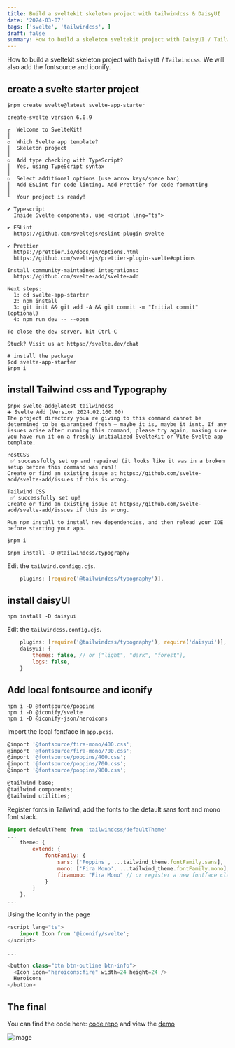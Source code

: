 ```yaml
---
title: Build a sveltekit skeleton project with tailwindcss & DaisyUI
date: '2024-03-07'
tags: ['svelte', 'tailwindcss', ]
draft: false
summary: How to build a skeleton sveltekit project with DaisyUI / Tailwindcss. We will also add the fontsource and iconify.
---
```


How to build a sveltekit skeleton  project with `DaisyUI` / `Tailwindcss`. We will also add the fontsource and iconify.

## create a svelte starter project

```shell
$npm create svelte@latest svelte-app-starter

create-svelte version 6.0.9

┌  Welcome to SvelteKit!
│
◇  Which Svelte app template?
│  Skeleton project
│
◇  Add type checking with TypeScript?
│  Yes, using TypeScript syntax
│
◇  Select additional options (use arrow keys/space bar)
│  Add ESLint for code linting, Add Prettier for code formatting
│
└  Your project is ready!

✔ Typescript
  Inside Svelte components, use <script lang="ts">

✔ ESLint
  https://github.com/sveltejs/eslint-plugin-svelte

✔ Prettier
  https://prettier.io/docs/en/options.html
  https://github.com/sveltejs/prettier-plugin-svelte#options

Install community-maintained integrations:
  https://github.com/svelte-add/svelte-add

Next steps:
  1: cd svelte-app-starter
  2: npm install
  3: git init && git add -A && git commit -m "Initial commit" (optional)
  4: npm run dev -- --open

To close the dev server, hit Ctrl-C

Stuck? Visit us at https://svelte.dev/chat

# install the package
$cd svelte-app-starter
$npm i

```

## install Tailwind css and Typography 

```shell
$npx svelte-add@latest tailwindcss
➕ Svelte Add (Version 2024.02.160.00)
The project directory youa re giving to this command cannot be determined to be guaranteed fresh — maybe it is, maybe it isnt. If any issues arise after running this command, please try again, making sure you have run it on a freshly initialized SvelteKit or Vite–Svelte app template.

PostCSS
 ✅ successfully set up and repaired (it looks like it was in a broken setup before this command was run)!
Create or find an existing issue at https://github.com/svelte-add/svelte-add/issues if this is wrong.

Tailwind CSS
 ✅ successfully set up!
Create or find an existing issue at https://github.com/svelte-add/svelte-add/issues if this is wrong.

Run npm install to install new dependencies, and then reload your IDE before starting your app.

$npm i

$npm install -D @tailwindcss/typography
```
Edit the `tailwind.configg.cjs`.

```js
    plugins: [require('@tailwindcss/typography')],
```


## install daisyUI

```shell
npm install -D daisyui
```
Edit the `tailwindcss.config.cjs`.

```js
    plugins: [require('@tailwindcss/typography'), require('daisyui')],
	daisyui: {
		themes: false, // or ["light", "dark", "forest"], 	
		logs: false, 
	}
```

## Add local fontsource and iconify

```shell
npm i -D @fontsource/poppins
npm i -D @iconify/svelte
npm i -D @iconify-json/heroicons
```
Import the local fontface in `app.pcss`.

```js
@import '@fontsource/fira-mono/400.css';
@import '@fontsource/fira-mono/700.css';
@import '@fontsource/poppins/400.css';
@import '@fontsource/poppins/700.css';
@import '@fontsource/poppins/900.css';

@tailwind base;
@tailwind components;
@tailwind utilities;
```

Register fonts in Tailwind, add the fonts to the default sans font and mono font stack.

```js
import defaultTheme from 'tailwindcss/defaultTheme'
...
    theme: {
		extend: {
			fontFamily: {
				sans: ['Poppins', ...tailwind_theme.fontFamily.sans],
				mono: ['Fira Mono', ...tailwind_theme.fontFamily.mono],
                firamono: "Fira Mono" // or register a new fontface class. font-firamono
		    }
		}
	},
...
```

Using the Iconify in the page

```js
<script lang="ts">
    import Icon from '@iconify/svelte';
</script>

...

<button class="btn btn-outline btn-info">
  <Icon icon="heroicons:fire" width=24 height=24 />
  Heroicons
</button>

```

## The final

You can find the code here: [code repo](https://github.com/farlandliu/svelte-app-starter) and view the [demo](https://svelte-app-starter.vercel.app/)


![image](/static/images/post/sveltekit-starter-ui.png)
